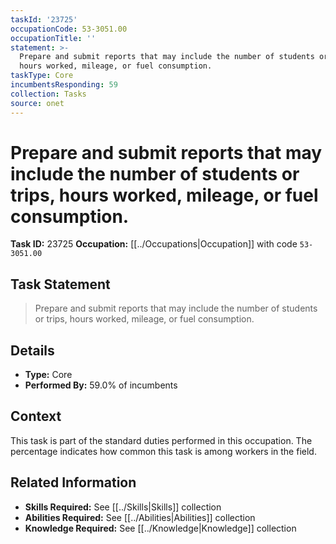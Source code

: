 ```yaml
---
taskId: '23725'
occupationCode: 53-3051.00
occupationTitle: ''
statement: >-
  Prepare and submit reports that may include the number of students or trips,
  hours worked, mileage, or fuel consumption.
taskType: Core
incumbentsResponding: 59
collection: Tasks
source: onet
---
```

# Prepare and submit reports that may include the number of students or trips, hours worked, mileage, or fuel consumption.

**Task ID:** 23725
**Occupation:** [[../Occupations|Occupation]] with code `53-3051.00`

## Task Statement

> Prepare and submit reports that may include the number of students or trips, hours worked, mileage, or fuel consumption.

## Details

- **Type:** Core
- **Performed By:** 59.0% of incumbents

## Context

This task is part of the standard duties performed in this occupation. The percentage indicates how common this task is among workers in the field.

## Related Information

- **Skills Required:** See [[../Skills|Skills]] collection
- **Abilities Required:** See [[../Abilities|Abilities]] collection
- **Knowledge Required:** See [[../Knowledge|Knowledge]] collection
